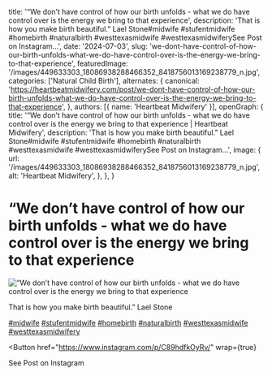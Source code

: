   title: '“We don’t have control of how our birth unfolds - what we do have control over is the energy we bring to that experience',
  description: 'That is how you make birth beautiful.” Lael Stone#midwife #stufentmidwife #homebirth #naturalbirth #westtexasmidwife #westtexasmidwiferySee Post on Instagram...',
  date: '2024-07-03',
  slug: 'we-dont-have-control-of-how-our-birth-unfolds-what-we-do-have-control-over-is-the-energy-we-bring-to-that-experience',
  featuredImage: '/images/449633303_18086938288466352_8418756013169238779_n.jpg',
  categories: ['Natural Child Birth'],
  alternates: {
    canonical: 'https://heartbeatmidwifery.com/post/we-dont-have-control-of-how-our-birth-unfolds-what-we-do-have-control-over-is-the-energy-we-bring-to-that-experience',
  },
  authors: [{ name: 'Heartbeat Midwifery' }],
  openGraph: {
    title: '“We don’t have control of how our birth unfolds - what we do have control over is the energy we bring to that experience | Heartbeat Midwifery',
    description: 'That is how you make birth beautiful.” Lael Stone#midwife #stufentmidwife #homebirth #naturalbirth #westtexasmidwife #westtexasmidwiferySee Post on Instagram...',
    image: {
      url: '/images/449633303_18086938288466352_8418756013169238779_n.jpg',
      alt: 'Heartbeat Midwifery',
    },
  },
}


# “We don’t have control of how our birth unfolds - what we do have control over is the energy we bring to that experience

<Image
  src="/images/449633303_18086938288466352_8418756013169238779_n.jpg"
  size="large"
  wrap={true}
  alt="“We don’t have control of how our birth unfolds - what we do have control over is the energy we bring to that experience"
/>

That is how you make birth beautiful.” Lael Stone

[#midwife](https://www.instagram.com/explore/tags/midwife/) [#stufentmidwife](https://www.instagram.com/explore/tags/stufentmidwife/) [#homebirth](https://www.instagram.com/explore/tags/homebirth/) [#naturalbirth](https://www.instagram.com/explore/tags/naturalbirth/) [#westtexasmidwife](https://www.instagram.com/explore/tags/westtexasmidwife/) [#westtexasmidwifery](https://www.instagram.com/explore/tags/westtexasmidwifery/)

<Button
  href="https://www.instagram.com/p/C89hdfkOyRv/"
  wrap={true}
>
  See Post on Instagram
</Button>
